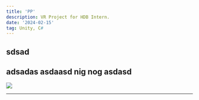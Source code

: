 ```yaml
---
title: 'PP'
description: VR Project for HDB Intern.
date: '2024-02-15'
tag: Unity, C#
---
```



## sdsad
adsadas
asdaasd nig nog
asdasd
---

<Image
  src="/assets/LoL_1.png"
  width={1125}
  height={750}
  priority
  className="portfolio-image"
/>

---



